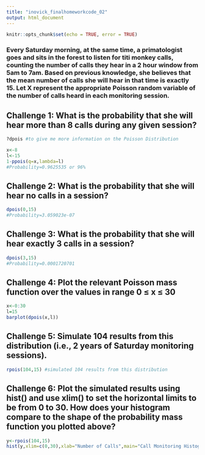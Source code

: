 ```yaml
---
title: "inovick_finalhomeworkcode_02"
output: html_document
---
```

```r
knitr::opts_chunk$set(echo = TRUE, error = TRUE)
```
### Every Saturday morning, at the same time, a primatologist goes and sits in the forest to listen for titi monkey calls, counting the number of calls they hear in a 2 hour window from 5am to 7am. Based on previous knowledge, she believes that the mean number of calls she will hear in that time is exactly 15. Let X represent the appropriate Poisson random variable of the number of calls heard in each monitoring session.

## Challenge 1: What is the probability that she will hear more than 8 calls during any given session?
```r
?dpois #to give me more information on the Poisson Distribution

x<-8
l<-15
1-ppois(q=x,lambda=l) 
#Probability=0.9625535 or 96%
```

## Challenge 2: What is the probability that she will hear no calls in a session?

```r
dpois(0,15)
#Probability=3.059023e-07
```
## Challenge 3: What is the probability that she will hear exactly 3 calls in a session?
```r
dpois(3,15)
#Probability=0.0001720701
```
## Challenge 4: Plot the relevant Poisson mass function over the values in range 0 ≤ x ≤ 30
```r
x<-0:30
l=15
barplot(dpois(x,l))
```
## Challenge 5: Simulate 104 results from this distribution (i.e., 2 years of Saturday monitoring sessions). 
```r
rpois(104,15) #simulated 104 results from this distribution
```
## Challenge 6: Plot the simulated results using hist() and use xlim() to set the horizontal limits to be from 0 to 30. How does your histogram compare to the shape of the probability mass function you plotted above?
```r
y<-rpois(104,15)
hist(y,xlim=c(0,30),xlab="Number of Calls",main="Call Monitoring Histogram",breaks=30,col="chartreuse")
```


